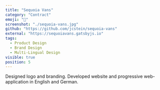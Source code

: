 ```yaml
---
title: "Sequoia Vans"
category: "Contract"
emoji: "🚐"
screenshot: "./sequoia-vans.jpg"
github: "https://github.com/jcstein/sequoia-vans"
external: "https://sequoiavans.gatsbyjs.io"
tags:
  - Product Design
  - Brand Design
  - Multi-Lingual Design
visible: true
position: 5
---
```


Designed logo and branding. Developed website and progressive web-application in English and German.